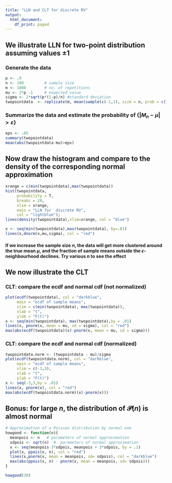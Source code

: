 ```yaml
---
title: "LLN and CLT for discrete RV"
output:
  html_document:
    df_print: paged
---
```


## We illustrate LLN for two-point distribution assuming values $\pm1$

### Generate the data
```r
p <- .9
n <- 100         # sample size
m <- 1000        # no. of repetitions
mu <- 2*p -1     # expected value
sigma <- 2*sqrt(p*(1-p)/n) #standard deviation
twopointdata  <- replicate(m, mean(sample(c(-1,1), size = n, prob = c(1-p,p), replace = T)))
```


### Summarize the data and estimate the probability of $\{|M_n-\mu|>\varepsilon\}$

```r
eps <- .05
summary(twopointdata)
mean(abs(twopointdata-mu)>eps)
```

## Now draw the histogram and compare to the density of the corresponding normal approximation

```r
xrange = c(min(twopointdata),max(twopointdata))
hist(twopointdata,
     probability = T, 
     breaks = 20, 
     xlim = xrange,
     main = "LLN for  discrete RV",
     col = "lightblue");
lines(density(twopointdata),xlim=xrange, col = "blue")

x <- seq(min(twopointdata),max(twopointdata), by=.01)
lines(x,dnorm(x,mu,sigma), col = "red")
```

#### If we increase the sample size $n$, the data will get more clustered around the true mean $\mu$, and the fraction of sample means outside the $\epsilon$-neighbourhood declines. Try various $n$ to see the effect


## We now illustrate the CLT

### CLT: compare the ecdf and normal cdf (not normalized)

```r
plot(ecdf(twopointdata), col = "darkblue", 
     main = "ecdf of sample means",
     xlim = c(min(twopointdata), max(twopointdata)),
     xlab = "t",
     ylab = "F(t)")
x <- seq(min(twopointdata), max(twopointdata),by = .01)
lines(x, pnorm(x, mean = mu, sd = sigma), col = "red")
max(abs(ecdf(twopointdata)(x)-pnorm(x, mean = mu, sd = sigma)))
```


### CLT: compare the ecdf and normal cdf (normalized)

```r
twopointdata.norm <- (twopointdata - mu)/sigma 
plot(ecdf(twopointdata.norm), col = "darkblue", 
     main = "ecdf of sample means",
     xlim = c(-3,3),
     xlab = "t",
     ylab = "F(t)")
x <- seq(-3,3,by = .01)
lines(x, pnorm(x), col = "red")
max(abs(ecdf(twopointdata.norm)(x)-pnorm(x)))
```

## Bonus: for large $n$, the distribution of $\mathscr{P}(n)$ is almost normal

```r
# Approximation of a Poisson distribution by normal one
howgood <- function(n){
  meanpois <- n   # parameters of normal approximation
  sdpois <- sqrt(n)  #  parameters of normal approximation
  x <- seq(meanpois-3*sdpois, meanpois + 3*sdpois, by = .1)
  plot(x, ppois(x, n), col = "red")
  lines(x,pnorm(x, mean = meanpois, sd= sdpois), col = "darkblue")
  max(abs(ppois(x, n) - pnorm(x, mean = meanpois, sd= sdpois)))
}
```

```r
howgood(30)
```